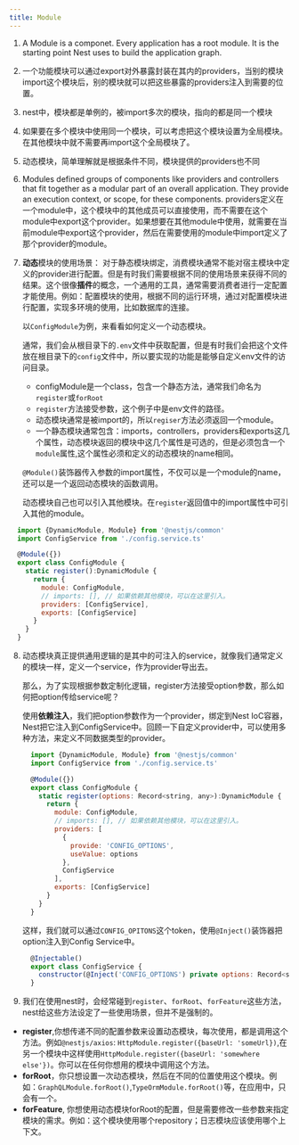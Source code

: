 ```yaml
---
title: Module
---
```


1. A Module is a componet. Every application has a root module. It is the starting point Nest uses to build the application graph.
2. 一个功能模块可以通过export对外暴露封装在其内的providers，当别的模块import这个模块后，别的模块就可以把这些暴露的providers注入到需要的位置。
3. nest中，模块都是单例的，被import多次的模块，指向的都是同一个模块
4. 如果要在多个模块中使用同一个模块，可以考虑把这个模块设置为全局模块。在其他模块中就不需要再import这个全局模块了。
5. 动态模块，简单理解就是根据条件不同，模块提供的providers也不同
6. Modules defined groups of components like providers and controllers that fit together as a modular part of an overall application. They provide an execution context, or scope, for these components.
   providers定义在一个module中，这个模块中的其他成员可以直接使用，而不需要在这个module中export这个provider。如果想要在其他module中使用，就需要在当前module中export这个provider，然后在需要使用的module中import定义了那个provider的module。
7. **动态**模块的使用场景：
   对于静态模块绑定，消费模块通常不能对宿主模块中定义的provider进行配置。但是有时我们需要根据不同的使用场景来获得不同的结果。这个很像**插件**的概念，一个通用的工具，通常需要消费者进行一定配置才能使用。例如：配置模块的使用，根据不同的运行环境，通过对配置模块进行配置，实现多环境的使用，比如数据库的连接。

   以`ConfigModule`为例，来看看如何定义一个动态模块。

      通常，我们会从根目录下的`.env`文件中获取配置，但是有时我们会把这个文件放在根目录下的`config`文件中，所以要实现的功能是能够自定义env文件的访问目录。

      - configModule是一个class，包含一个静态方法，通常我们命名为`register`或`forRoot`
      - `register`方法接受参数，这个例子中是env文件的路径。
      - 动态模块通常是被import的，所以`regiser`方法必须返回一个module。
      - 一个静态模块通常包含：imports，controllers，providers和exports这几个属性，动态模块返回的模块中这几个属性是可选的，但是必须包含一个`module`属性,这个属性必须和定义的动态模块的name相同。
  
      `@Module()`装饰器传入参数的import属性，不仅可以是一个module的name，还可以是一个返回动态模块的函数调用。

      动态模块自己也可以引入其他模块。在`register`返回值中的import属性中可引入其他的module。

  ```js
    import {DynamicModule, Module} from '@nestjs/common'
    import ConfigService from './config.service.ts'

    @Module({})
    export class ConfigModule {
      static register():DynamicModule {
        return {
          module: ConfigModule,
          // imports: [], // 如果依赖其他模块，可以在这里引入。
          providers: [ConfigService],
          exports: [ConfigService]
        }
      }
    }
  ```

8. 动态模块真正提供通用逻辑的是其中的可注入的service，就像我们通常定义的模块一样，定义一个service，作为provider导出去。

    那么，为了实现根据参数定制化逻辑，register方法接受option参数，那么如何把option传给service呢？

    使用**依赖注入**，我们把option参数作为一个provider，绑定到Nest IoC容器，Nest把它注入到ConfigService中。回顾一下自定义provider中，可以使用多种方法，来定义不同数据类型的provider。

      ```js
        import {DynamicModule, Module} from '@nestjs/common'
        import ConfigService from './config.service.ts'

        @Module({})
        export class ConfigModule {
          static register(options: Record<string, any>):DynamicModule {
            return {
              module: ConfigModule,
              // imports: [], // 如果依赖其他模块，可以在这里引入。
              providers: [
                {
                  provide: 'CONFIG_OPTIONS',
                  useValue: options
                },
                ConfigService
              ],
              exports: [ConfigService]
            }
          }
        }
      ```
    这样，我们就可以通过`CONFIG_OPITONS`这个token，使用`@Inject()`装饰器把option注入到Config Service中。

      ```js
        @Injectable()
        export class ConfigService {
          constructor(@Inject('CONFIG_OPTIONS') private options: Record<string, any>){}
        }
      
      ```

9. 我们在使用nest时，会经常碰到`register`、`forRoot`、`forFeature`这些方法，nest给这些方法设定了一些使用场景，但并不是强制的。
  - **register**,你想传递不同的配置参数来设置动态模块，每次使用，都是调用这个方法。例如`@nestjs/axios`: `HttpModule.register({baseUrl: 'someUrl})`,在另一个模块中这样使用`HttpModule.register({baseUrl: 'somewhere else'})`。你可以在任何你想用的模块中调用这个方法。
  - **forRoot**，你只想设置一次动态模块，然后在不同的位置使用这个模块。例如：`GraphQLModule.forRoot()`,`TypeOrmModule.forRoot()`等，在应用中，只会有一个。
  - **forFeature**, 你想使用动态模块forRoot的配置，但是需要修改一些参数来指定模块的需求。例如：这个模块使用哪个repository；日志模块应该使用哪个上下文。